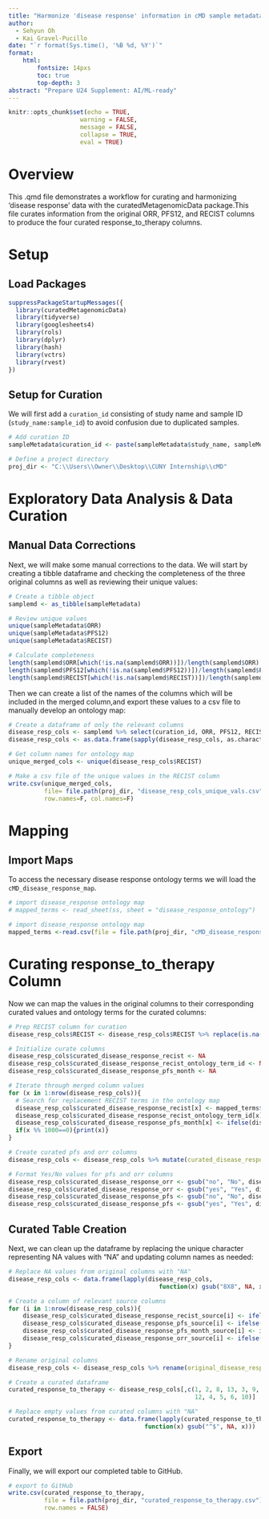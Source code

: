 ---
title: "Harmonize 'disease response' information in cMD sample metadata"
author:
  - Sehyun Oh
  - Kai Gravel-Pucillo
date: "`r format(Sys.time(), '%B %d, %Y')`"
format:
    html:
        fontsize: 14pxs
        toc: true
        top-depth: 3
abstract: "Prepare U24 Supplement: AI/ML-ready"
---

```{r setup, include=FALSE}
knitr::opts_chunk$set(echo = TRUE, 
                    warning = FALSE,
                    message = FALSE,
                    collapse = TRUE,
                    eval = TRUE)
```

# Overview

This .qmd file demonstrates a workflow for curating and harmonizing 'disease 
response' data with the curatedMetagenomicData package.This file curates 
information from the original ORR, PFS12, and RECIST columns to produce the 
four curated response_to_therapy columns.

# Setup
## Load Packages

```{r load}
suppressPackageStartupMessages({
  library(curatedMetagenomicData)
  library(tidyverse)
  library(googlesheets4)
  library(rols)
  library(dplyr)
  library(hash)
  library(vctrs)
  library(rvest)
})
```

## Setup for Curation

We will first add a `curation_id` consisting of study name and sample ID (`study_name:sample_id`) to avoid confusion due to duplicated samples.

```{r curation_setup}
# Add curation ID
sampleMetadata$curation_id <- paste(sampleMetadata$study_name, sampleMetadata$sample_id, sep = ":")

# Define a project directory
proj_dir <- "C:\\Users\\Owner\\Desktop\\CUNY Internship\\cMD"
```

# Exploratory Data Analysis & Data Curation

## Manual Data Corrections

Next, we will make some manual corrections to the data.
We will start by creating a tibble dataframe and checking the completeness of 
the three original columns as well as reviewing their unique values:
```{r}
# Create a tibble object 
samplemd <- as_tibble(sampleMetadata)

# Review unique values
unique(sampleMetadata$ORR)
unique(sampleMetadata$PFS12)
unique(sampleMetadata$RECIST)

# Calculate completeness
length(samplemd$ORR[which(!is.na(samplemd$ORR))])/length(samplemd$ORR)
length(samplemd$PFS12[which(!is.na(samplemd$PFS12))])/length(samplemd$PFS12)
length(samplemd$RECIST[which(!is.na(samplemd$RECIST))])/length(samplemd$RECIST)
```

Then we can create a list of the names of the columns which will be included in 
the merged column,and export these values to a csv file to manually develop an 
ontology map:
```{r}
# Create a dataframe of only the relevant columns
disease_resp_cols <- samplemd %>% select(curation_id, ORR, PFS12, RECIST)
disease_resp_cols <- as.data.frame(sapply(disease_resp_cols, as.character))

# Get column names for ontology map
unique_merged_cols <- unique(disease_resp_cols$RECIST)

# Make a csv file of the unique values in the RECIST column
write.csv(unique_merged_cols, 
          file= file.path(proj_dir, "disease_resp_cols_unique_vals.csv"), 
          row.names=F, col.names=F)
```


# Mapping

## Import Maps

To access the necessary disease response ontology terms we will load the 
`cMD_disease_response_map`.
```{r import_maps, eval=FALSE}
# import disease_response ontology map
# mapped_terms <- read_sheet(ss, sheet = "disease_response_ontology")

# import disease_response ontology map
mapped_terms <-read.csv(file = file.path(proj_dir, "cMD_disease_response_map.csv"), header=T)
```

# Curating response_to_therapy Column

Now we can map the values in the original columns to their corresponding curated
values and ontology terms for the curated columns: 
```{r}
# Prep RECIST column for curation
disease_resp_cols$RECIST <- disease_resp_cols$RECIST %>% replace(is.na(.), "8X8") %>% as.vector()

# Initialize curate columns
disease_resp_cols$curated_disease_response_recist <- NA
disease_resp_cols$curated_disease_response_recist_ontology_term_id <- NA
disease_resp_cols$curated_disease_response_pfs_month <- NA

# Iterate through merged column values
for (x in 1:nrow(disease_resp_cols)){
  # Search for replacement RECIST terms in the ontology map
  disease_resp_cols$curated_disease_response_recist[x] <- mapped_terms$curated_ontology[grep(paste("^",disease_resp_cols$RECIST[x],"$",sep=""), mapped_terms$original_value, fixed=F)]
  disease_resp_cols$curated_disease_response_recist_ontology_term_id[x] <- mapped_terms$curated_ontology_term_id[grep(paste("^",disease_resp_cols$RECIST[x],"$",sep=""), mapped_terms$original_value, fixed=F)]
  disease_resp_cols$curated_disease_response_pfs_month[x] <- ifelse(disease_resp_cols$PFS12[x]=="yes", 12, NA)
  if(x %% 1000==0){print(x)}
}

# Create curated pfs and orr columns
disease_resp_cols <- disease_resp_cols %>% mutate(curated_disease_response_orr = ORR, curated_disease_response_pfs = PFS12)

# Format Yes/No values for pfs and orr columns
disease_resp_cols$curated_disease_response_orr <- gsub("no", "No", disease_resp_cols$curated_disease_response_orr)
disease_resp_cols$curated_disease_response_orr <- gsub("yes", "Yes", disease_resp_cols$curated_disease_response_orr)
disease_resp_cols$curated_disease_response_pfs <- gsub("no", "No", disease_resp_cols$curated_disease_response_pfs)
disease_resp_cols$curated_disease_response_pfs <- gsub("yes", "Yes", disease_resp_cols$curated_disease_response_pfs)

```


## Curated Table Creation

Next, we can clean up the dataframe by replacing the unique character 
representing NA values with "NA" and updating column names as needed:
```{r}
# Replace NA values from original columns with "NA"
disease_resp_cols <- data.frame(lapply(disease_resp_cols, 
                                          function(x) gsub("8X8", NA, x)))

# Create a column of relevant source columns
for (i in 1:nrow(disease_resp_cols)){
    disease_resp_cols$curated_disease_response_recist_source[i] <- ifelse(is.na(disease_resp_cols$RECIST[i]), NA, "RECIST")
    disease_resp_cols$curated_disease_response_pfs_source[i] <- ifelse(is.na(disease_resp_cols$PFS12[i]), NA, "PFS12")
    disease_resp_cols$curated_disease_response_pfs_month_source[i] <- ifelse(is.na(disease_resp_cols$PFS12[i]), NA, "PFS12")
    disease_resp_cols$curated_disease_response_orr_source[i] <- ifelse(is.na(disease_resp_cols$ORR[i]), NA, "ORR")
}

# Rename original columns
disease_resp_cols <- disease_resp_cols %>% rename(original_disease_response_orr = ORR, original_disease_response_pfs = PFS12, original_disease_response_recist = RECIST)

# Create a curated dataframe
curated_response_to_therapy <- disease_resp_cols[,c(1, 2, 8, 13, 3, 9, 11, 7, 
                                                    12, 4, 5, 6, 10)]

# Replace empty values from curated columns with "NA"
curated_response_to_therapy <- data.frame(lapply(curated_response_to_therapy, 
                                      function(x) gsub("^$", NA, x)))
```


## Export

Finally, we will export our completed table to GitHub.
```{r export_curated_table, eval=FALSE}
# export to GitHub
write.csv(curated_response_to_therapy, 
          file = file.path(proj_dir, "curated_response_to_therapy.csv"),
          row.names = FALSE)
```